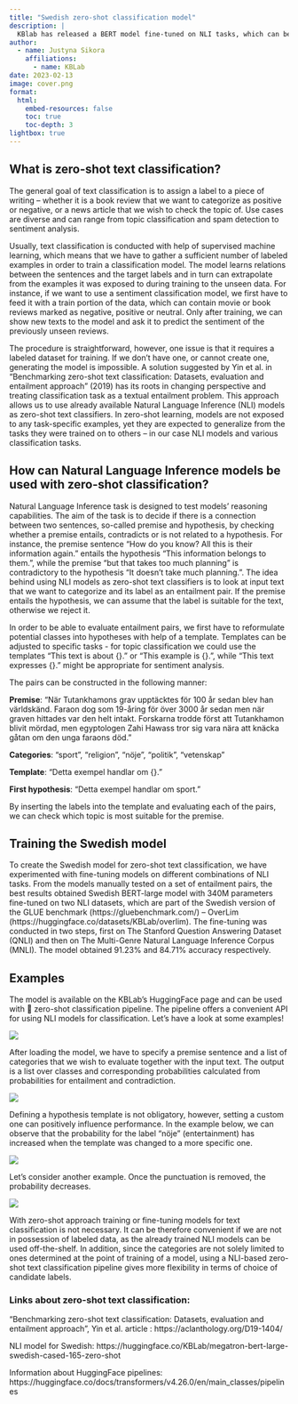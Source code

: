 ```yaml
---
title: "Swedish zero-shot classification model"
description: |
  KBlab has released a BERT model fine-tuned on NLI tasks, which can be used for zero-shot text classification. 
author:
  - name: Justyna Sikora
    affiliations: 
      - name: KBLab
date: 2023-02-13
image: cover.png
format:
  html:
    embed-resources: false
    toc: true
    toc-depth: 3
lightbox: true
---
```


## What is zero-shot text classification?
The general goal of text classification is to assign a label to a piece of writing – whether it is a book review that we want to categorize as positive or negative, or a news article that we wish to check the topic of. Use cases are diverse and can range from topic classification and spam detection to sentiment analysis.

Usually, text classification is conducted with help of supervised machine learning, which means that we have to gather a sufficient number of labeled examples in order to train a classification model. The model learns relations between the sentences and the target labels and in turn can extrapolate from the examples it was exposed to during training to the unseen data.
For instance, if we want to use a sentiment classification model, we first have to feed it with a train portion of the data, which can contain movie or book reviews marked as negative, positive or neutral. Only after training, we can show new texts to the model and ask it to predict the sentiment of the previously unseen reviews. 

The procedure is straightforward, however, one issue is that it requires a labeled dataset for training. If we don’t have one, or cannot create one, generating the model is impossible. A solution suggested by Yin et al. in "Benchmarking zero-shot text classification: Datasets, evaluation and entailment approach” (2019) has its roots in changing perspective and treating classification task as a textual entailment problem. This approach allows us to use already available Natural Language Inference (NLI) models as zero-shot text classifiers. In zero-shot learning, models are not exposed to any task-specific examples, yet they are expected to generalize from the tasks they were trained on to others – in our case NLI models and various classification tasks. 

## How can Natural Language Inference models be used with zero-shot classification?
Natural Language Inference task is designed to test models’ reasoning capabilities. The aim of the task is to decide if there is a connection between two sentences, so-called premise and hypothesis, by checking whether a premise entails, contradicts or is not related to a hypothesis. For instance, the premise sentence “How do you know? All this is their information again.” entails the hypothesis “This information belongs to them.”, while the premise “but that takes too much planning” is contradictory to the hypothesis “It doesn’t take much planning.”. The idea behind using NLI models as zero-shot text classifiers is to look at input text that we want to categorize and its label as an entailment pair. If the premise entails the hypothesis, we can assume that the label is suitable for the text, otherwise we reject it. 

In order to be able to evaluate entailment pairs, we first have to reformulate potential classes into hypotheses with help of a template. Templates can be adjusted to specific tasks - for topic classification we could use the templates “This text is about {}.” or “This example is {}.”, while  “This text expresses {}.” might be appropriate for sentiment analysis.

The pairs can be constructed in the following manner:

**Premise**: "När Tutankhamons grav upptäcktes för 100 år sedan blev han världskänd. Faraon dog som 19-åring för över 3000 år sedan men när graven hittades var den helt intakt. Forskarna trodde först att Tutankhamon blivit mördad, men egyptologen Zahi Hawass tror sig vara nära att knäcka gåtan om den unga faraons död."

**Categories**: "sport", "religion", "nöje", "politik", "vetenskap"

**Template**: "Detta exempel handlar om {}." 

**First hypothesis**: "Detta exempel handlar om sport."

By inserting the labels into the template and evaluating each of the pairs, we can check which topic is most suitable for the premise.

## Training the Swedish model
To create the Swedish model for zero-shot text classification, we have experimented with fine-tuning models on different combinations of NLI tasks. From the models manually tested on a set of entailment pairs, the best results obtained Swedish BERT-large model with 340M parameters fine-tuned on two NLI datasets, which are part of the Swedish version of the GLUE benchmark (https://gluebenchmark.com/) – OverLim (https://huggingface.co/datasets/KBLab/overlim). The fine-tuning was conducted in two steps, first on The Stanford Question Answering Dataset (QNLI) and then on The Multi-Genre Natural Language Inference Corpus (MNLI). The model obtained 91.23% and 84.71% accuracy respectively.  

## Examples
The model is available on the KBLab’s HuggingFace page and can be used with 🤗 zero-shot classification pipeline. The pipeline offers a convenient API for using NLI models for classification. Let's have a look at some examples!

![](import.png)
  
After loading the model, we have to specify a premise sentence and a list of categories that we wish to evaluate together with the input text. The output is a list over classes and corresponding probabilities calculated from probabilities for entailment and contradiction.

![](output1.png)

Defining a hypothesis template is not obligatory, however, setting a custom one can positively influence performance. In the example below, we can observe that the probability for the label “nöje” (entertainment) has increased when the template was changed to a more specific one. 

![](output2.png)
  
Let’s consider another example. Once the punctuation is removed, the probability decreases. 

![](output3.png)
  
With zero-shot approach training or fine-tuning models for text classification is not necessary. It can be therefore convenient if we are not in possession of labeled data, as the already trained NLI models can be used off-the-shelf. In addition, since the categories are not solely limited to ones determined at the point of training of a model, using a NLI-based zero-shot text classification pipeline gives more flexibility in terms of choice of candidate labels.

### Links about zero-shot text classification:

"Benchmarking zero-shot text classification: Datasets, evaluation and entailment approach”, Yin et al. article : https://aclanthology.org/D19-1404/ 

NLI model for Swedish: https://huggingface.co/KBLab/megatron-bert-large-swedish-cased-165-zero-shot

Information about HuggingFace pipelines: https://huggingface.co/docs/transformers/v4.26.0/en/main_classes/pipelines

